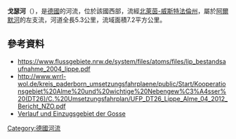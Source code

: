 {{No footnotes|time=2020-07-26T02:54:22+00:00}}
{{Coord|51.54185|N|8.52551|E|display=title}}

'''戈瑟河'''（{{lang-de|Gosse}}），是[[德國|德國]]的河流，位於該國西部，流經[[北萊茵-威斯特法倫州|北萊茵-威斯特法倫州]]，屬於[[阿爾默河|阿爾默河]]的左支流，河道全長5.3公里，流域面積7.2平方公里。

==參考資料==
* https://www.flussgebiete.nrw.de/system/files/atoms/files/lip_bestandsaufnahme_2004_lippe.pdf {{Wayback|url=https://www.flussgebiete.nrw.de/system/files/atoms/files/lip_bestandsaufnahme_2004_lippe.pdf |date=20200725063110 }}
* http://www.wrrl-wol.de/kreis_paderborn_umsetzungsfahrplaene/public/Start/Kooperationsgebiet%20Alme%20und%20wichtige%20Nebengew%C3%A4sser%20(DT26)/C.%20Umsetzungsfahrplan/UFP_DT26_Lippe_Alme_04_2012_Bericht_NZO.pdf {{Wayback|url=http://www.wrrl-wol.de/kreis_paderborn_umsetzungsfahrplaene/public/Start/Kooperationsgebiet%20Alme%20und%20wichtige%20Nebengew%C3%A4sser%20(DT26)/C.%20Umsetzungsfahrplan/UFP_DT26_Lippe_Alme_04_2012_Bericht_NZO.pdf |date=20200725082402 }}
* [https://www.elwasweb.nrw.de/elwas-web/map/index.jsf?layer=gsk3c_16;gsk3c_simple;gsk3c_18;verdichtete_einzugsgebiete_gsk3c;opentopo;nw_dvg_bld;background4_1;fallback;&extent=458948.85716522083;5707046.5004943125;471236.1094620629;5711651.8314484935 Verlauf und Einzugsgebiet der Gosse] {{Wayback|url=https://www.elwasweb.nrw.de/elwas-web/map/index.jsf?layer=gsk3c_16;gsk3c_simple;gsk3c_18;verdichtete_einzugsgebiete_gsk3c;opentopo;nw_dvg_bld;background4_1;fallback;&extent=458948.85716522083;5707046.5004943125;471236.1094620629;5711651.8314484935 |date=20200725063104 }}

{{Germany-geo-stub}}
[[Category:德國河流|Category:德國河流]]